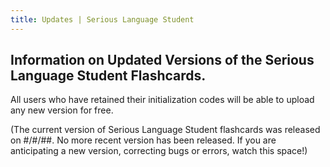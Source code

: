 ```yaml
---
title: Updates | Serious Language Student
---
```


## Information on Updated Versions of the Serious Language Student Flashcards.

All users who have retained their initialization codes will be able to upload any new version for free.

(The current version of Serious Language Student flashcards was released on #/#/##.
No more recent version has been released. If you are anticipating a new version, correcting
bugs or errors, watch this space!)
